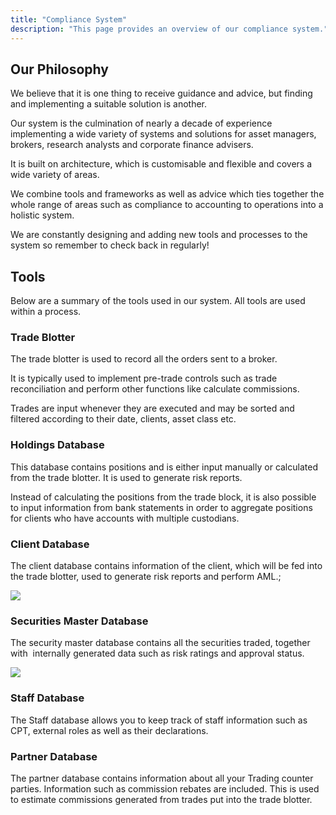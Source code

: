 ```yaml
---
title: "Compliance System"
description: "This page provides an overview of our compliance system."
---
```


## Our Philosophy

We believe that it is one thing to receive guidance and advice, but finding and  implementing a suitable solution is another.

Our system is the culmination of nearly a decade of experience implementing a wide variety of systems and solutions for asset managers, brokers, research analysts and corporate finance advisers.

It is built on architecture, which is customisable and flexible and covers a wide variety of areas.

We combine tools and frameworks as well as advice which ties together the whole range of areas such as compliance to accounting to operations into a holistic system.

We are constantly designing and adding new tools and processes to the system so remember to check back in regularly!

## Tools

Below are a summary of the tools used in our system. All tools are used within a process.

### Trade Blotter

The trade blotter is used to record all the orders sent to a broker.

It is typically used to implement pre-trade controls such as trade reconciliation and perform other functions like calculate commissions.

Trades are input whenever they are executed and may be sorted and filtered according to their date, clients, asset class etc.

### Holdings Database

This database contains positions and is either input manually or calculated from the trade blotter. It is used to generate risk reports.

Instead of calculating the positions from the trade block, it is also possible to input information from bank statements in order to aggregate positions for clients who have accounts with multiple custodians.

### Client Database

The client database contains information of the client, which will be fed into the trade blotter, used to generate risk reports and perform AML.;

![](images/Screenshot2024-12-12at1.23.09AM.png)

### Securities Master Database

The security master database contains all the securities traded, together with  internally generated data such as risk ratings and approval status.

<Frame caption="Display of Securities Being Approved">
  <img src="images/Screenshot2024-12-12at1.08.40AM.png" />
</Frame>

### Staff Database

The Staff database allows you to keep track of staff information such as CPT, external roles as well as their declarations.

### Partner Database

The partner database contains information about all your Trading counter parties. Information such as commission rebates are included. This is used to estimate commissions generated from trades put into the trade blotter.